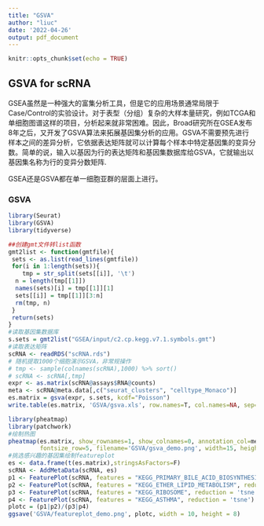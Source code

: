 ```yaml
---
title: "GSVA"
author: "liuc"
date: '2022-04-26'
output: pdf_document
---
```


```r
knitr::opts_chunk$set(echo = TRUE)
```

## GSVA for scRNA

GSEA虽然是一种强大的富集分析工具，但是它的应用场景通常局限于Case/Control的实验设计。对于表型（分组）复杂的大样本量研究，例如TCGA和单细胞图谱这样的项目，分析起来就非常困难。因此，Broad研究所在GSEA发布8年之后，又开发了GSVA算法来拓展基因集分析的应用。GSVA不需要预先进行样本之间的差异分析，它依据表达矩阵就可以计算每个样本中特定基因集的变异分数。简单的说，输入以基因为行的表达矩阵和基因集数据库给GSVA，它就输出以基因集名称为行的变异分数矩阵.

GSEA还是GSVA都在单一细胞亚群的层面上进行。


### GSVA

```r
library(Seurat)
library(GSVA)
library(tidyverse)
```


```r
##创建gmt文件转list函数
gmt2list <- function(gmtfile){
 sets <- as.list(read_lines(gmtfile))
 for(i in 1:length(sets)){
    tmp = str_split(sets[[i]], '\t')
  n = length(tmp[[1]])
  names(sets)[i] = tmp[[1]][1]
  sets[[i]] = tmp[[1]][3:n]
  rm(tmp, n)
 }
 return(sets)
}
#读取基因集数据库
s.sets = gmt2list("GSEA/input/c2.cp.kegg.v7.1.symbols.gmt")
#读取表达矩阵
scRNA <- readRDS("scRNA.rds")
# 随机提取1000个细胞演示GSVA，非常规操作
# tmp <- sample(colnames(scRNA),1000) %>% sort()
# scRNA <- scRNA[,tmp]
expr <- as.matrix(scRNA@assays$RNA@counts)
meta <- scRNA@meta.data[,c("seurat_clusters", "celltype_Monaco")]
es.matrix = gsva(expr, s.sets, kcdf="Poisson")
write.table(es.matrix, 'GSVA/gsva.xls', row.names=T, col.names=NA, sep='\t')
```


```r
library(pheatmap)
library(patchwork)
#绘制热图
pheatmap(es.matrix, show_rownames=1, show_colnames=0, annotation_col=meta,
         fontsize_row=5, filename='GSVA/gsva_demo.png', width=15, height=12)
#挑选感兴趣的基因集绘制featureplot
es <- data.frame(t(es.matrix),stringsAsFactors=F)
scRNA <- AddMetaData(scRNA, es)
p1 <- FeaturePlot(scRNA, features = "KEGG_PRIMARY_BILE_ACID_BIOSYNTHESIS", reduction = 'tsne')
p2 <- FeaturePlot(scRNA, features = "KEGG_ETHER_LIPID_METABOLISM", reduction = 'tsne')
p3 <- FeaturePlot(scRNA, features = "KEGG_RIBOSOME", reduction = 'tsne')
p4 <- FeaturePlot(scRNA, features = "KEGG_ASTHMA", reduction = 'tsne')
plotc = (p1|p2)/(p3|p4)
ggsave('GSVA/featureplot_demo.png', plotc, width = 10, height = 8)

```





